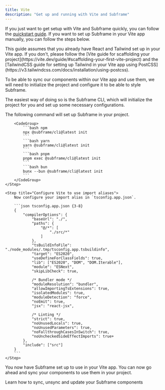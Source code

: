```yaml
---
title: Vite
description: "Get up and running with Vite and Subframe"
---
```


If you just want to get setup with Vite and Subframe quickly, you can follow the [quickstart guide](/for-developers/getting-started/quickstart). If you want to set up Subframe in your Vite app manually, you can follow the steps below.

<Note>
    This guide assumes that you already have React and Tailwind set up in your Vite app. If you don't, please follow the [Vite guide for scaffolding your project](https://vite.dev/guide/#scaffolding-your-first-vite-project) and the [TailwindCSS guide for setting up Tailwind in your Vite app using PostCSS](https://v3.tailwindcss.com/docs/installation/using-postcss).
</Note>


To be able to sync our components within our Vite app and use them, we will need to initialize the project and configure it to be able to style Subframe.

The easiest way of doing so is the Subframe CLI, which will initialize the project for you and set up some necessary configurations.


<Steps>
    <Step title="Run the Subframe CLI">
        The following command will set up Subframe in your project.

        <CodeGroup>
            ```bash npm
            npx @subframe/cli@latest init
            ```
            ```bash yarn
            yarn @subframe/cli@latest init
            ```
            ```bash pnpm
            pnpm exec @subframe/cli@latest init
            ```
            ```bash bun
            bunx --bun @subframe/cli@latest init
            ```
        </CodeGroup>
    </Step>

    <Step title="Configure Vite to use import aliases">
        Now configure your import alias in `tsconfig.app.json`.

        ```json tsconfig.app.json {3-8}
        {
            "compilerOptions": {
                "baseUrl": "./",
                "paths": {
                    "@/*": [
                        "./src/*"
                    ]
                },
                "tsBuildInfoFile": "./node_modules/.tmp/tsconfig.app.tsbuildinfo",
                "target": "ES2020",
                "useDefineForClassFields": true,
                "lib": ["ES2020", "DOM", "DOM.Iterable"],
                "module": "ESNext",
                "skipLibCheck": true,

                /* Bundler mode */
                "moduleResolution": "bundler",
                "allowImportingTsExtensions": true,
                "isolatedModules": true,
                "moduleDetection": "force",
                "noEmit": true,
                "jsx": "react-jsx",

                /* Linting */
                "strict": true,
                "noUnusedLocals": true,
                "noUnusedParameters": true,
                "noFallthroughCasesInSwitch": true,
                "noUncheckedSideEffectImports": true+
            },
            "include": ["src"]
        }
        ```
    </Step>
</Steps>

You now have Subframe set up to use in your Vite app. You can now go ahead and sync your components to use them in your project.

<Card title="Syncing components" href="/for-developers/developing-with-subframe/basics/syncing-components">
    Learn how to sync, unsync and update your Subframe components
</Card>